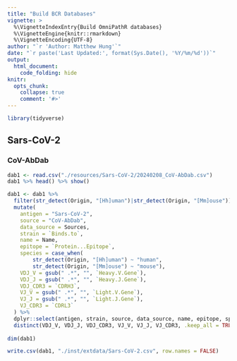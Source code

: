```yaml
---
title: "Build BCR Databases"
vignette: >
  %\VignetteIndexEntry{Build OmniPathR databases}
  %\VignetteEngine{knitr::rmarkdown}
  %\VignetteEncoding{UTF-8}
author: "`r 'Author: Matthew Hung'`"
date: "`r paste('Last Updated:', format(Sys.Date(), '%Y/%m/%d'))`"
output:
  html_document:
    code_folding: hide
knitr:
  opts_chunk:
    collapse: true
    comment: '#>'
---
```

```r
library(tidyverse)
```

## Sars-CoV-2

### CoV-AbDab
```r
dab1 <- read.csv("./resources/Sars-CoV-2/20240208_CoV-AbDab.csv")
dab1 %>% head() %>% show()
```

```r
dab1 <- dab1 %>%
  filter(str_detect(Origin, "[Hh]uman")|str_detect(Origin, "[Mm]ouse")) %>%
  mutate(
    antigen = "Sars-CoV-2",
    source = "CoV-AbDab",
    data_source = Sources,
    strain = `Binds.to`,
    name = Name,
    epitope = `Protein...Epitope`,
    species = case_when(
        str_detect(Origin, "[Hh]uman") ~ "human",
        str_detect(Origin, "[Mm]ouse") ~ "mouse"),
    VDJ_V = gsub(" .*", "", `Heavy.V.Gene`),
    VDJ_J = gsub(" .*", "", `Heavy.J.Gene`),
    VDJ_CDR3 = `CDRH3`,
    VJ_V = gsub(" .*", "", `Light.V.Gene`),
    VJ_J = gsub(" .*", "", `Light.J.Gene`),
    VJ_CDR3 = `CDRL3`
  ) %>%
  dplyr::select(antigen, strain, source, data_source, name, epitope, species, VDJ_V, VDJ_J, VDJ_CDR3, VJ_V, VJ_J, VJ_CDR3) %>%
  distinct(VDJ_V, VDJ_J, VDJ_CDR3, VJ_V, VJ_J, VJ_CDR3, .keep_all = TRUE)
 
dim(dab1)
```

```r
write.csv(dab1, "./inst/extdata/Sars-CoV-2.csv", row.names = FALSE)
```